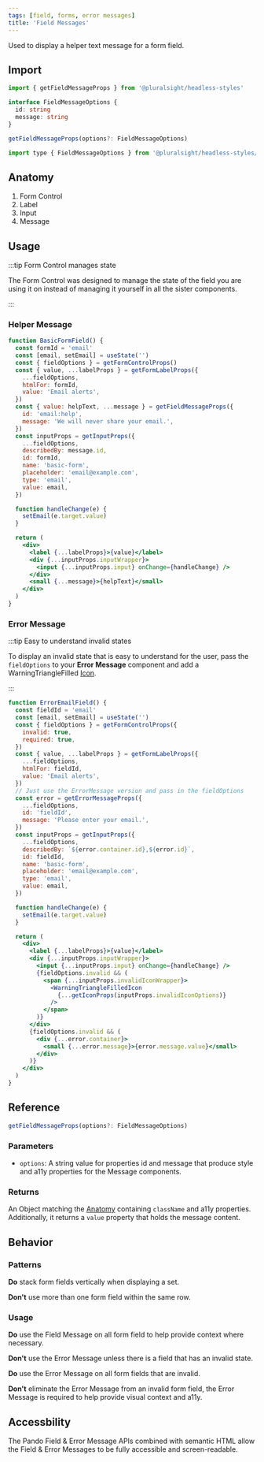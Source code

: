 ```yaml
---
tags: [field, forms, error messages]
title: 'Field Messages'
---
```



<p className="size-xxl">
  Used to display a helper text message for a form field.
</p>

<DocsLinkBar
  github="https://github.com/pluralsight/pando/tree/main/packages/headless-styles/src/components/FieldMessage"
  figma="https://www.figma.com/file/ZmH4XsZS5WnKeo28ylM5x1/Pando-UI-kit-(Web)?node-id=1214%3A50560&t=YLA3FBYLefNvfeuf-0"
/>

## Import

```javascript
import { getFieldMessageProps } from '@pluralsight/headless-styles'
```

```typescript
interface FieldMessageOptions {
  id: string
  message: string
}

getFieldMessageProps(options?: FieldMessageOptions)
```

```javascript
import type { FieldMessageOptions } from '@pluralsight/headless-styles/types'
```

## Anatomy

1. Form Control
2. Label
3. Input
4. Message

## Usage

:::tip Form Control manages state

The Form Control was designed to manage the state of the field you are using it on instead of managing it yourself in all the sister components.

:::

### Helper Message

```jsx live
function BasicFormField() {
  const formId = 'email'
  const [email, setEmail] = useState('')
  const { fieldOptions } = getFormControlProps()
  const { value, ...labelProps } = getFormLabelProps({
    ...fieldOptions,
    htmlFor: formId,
    value: 'Email alerts',
  })
  const { value: helpText, ...message } = getFieldMessageProps({
    id: 'email:help',
    message: 'We will never share your email.',
  })
  const inputProps = getInputProps({
    ...fieldOptions,
    describedBy: message.id,
    id: formId,
    name: 'basic-form',
    placeholder: 'email@example.com',
    type: 'email',
    value: email,
  })

  function handleChange(e) {
    setEmail(e.target.value)
  }

  return (
    <div>
      <label {...labelProps}>{value}</label>
      <div {...inputProps.inputWrapper}>
        <input {...inputProps.input} onChange={handleChange} />
      </div>
      <small {...message}>{helpText}</small>
    </div>
  )
}
```

### Error Message

:::tip Easy to understand invalid states

To display an invalid state that is easy to understand for the user, pass the `fieldOptions` to your **Error Message** component and add a WarningTriangleFilled [Icon](../general/icons.mdx).

:::

```jsx live
function ErrorEmailField() {
  const fieldId = 'email'
  const [email, setEmail] = useState('')
  const { fieldOptions } = getFormControlProps({
    invalid: true,
    required: true,
  })
  const { value, ...labelProps } = getFormLabelProps({
    ...fieldOptions,
    htmlFor: fieldId,
    value: 'Email alerts',
  })
  // Just use the ErrorMessage version and pass in the fieldOptions
  const error = getErrorMessageProps({
    ...fieldOptions,
    id: 'fieldId',
    message: 'Please enter your email.',
  })
  const inputProps = getInputProps({
    ...fieldOptions,
    describedBy: `${error.container.id},${error.id}`,
    id: fieldId,
    name: 'basic-form',
    placeholder: 'email@example.com',
    type: 'email',
    value: email,
  })

  function handleChange(e) {
    setEmail(e.target.value)
  }

  return (
    <div>
      <label {...labelProps}>{value}</label>
      <div {...inputProps.inputWrapper}>
        <input {...inputProps.input} onChange={handleChange} />
        {fieldOptions.invalid && (
          <span {...inputProps.invalidIconWrapper}>
            <WarningTriangleFilledIcon
              {...getIconProps(inputProps.invalidIconOptions)}
            />
          </span>
        )}
      </div>
      {fieldOptions.invalid && (
        <div {...error.container}>
          <small {...error.message}>{error.message.value}</small>
        </div>
      )}
    </div>
  )
}
```

## Reference

```typescript
getFieldMessageProps(options?: FieldMessageOptions)
```

### Parameters

- `options`: A string value for properties id and message that produce style and a11y properties for the Message components.

### Returns

An Object matching the [Anatomy](#anatomy) containing `className` and a11y properties. Additionally, it returns a `value` property that holds the message content.

## Behavior

### Patterns

**Do** stack form fields vertically when displaying a set.

**Don't** use more than one form field within the same row.

### Usage

**Do** use the Field Message on all form field to help provide context where necessary.

**Don't** use the Error Message unless there is a field that has an invalid state.

**Do** use the Error Message on all form fields that are invalid.

**Don't** eliminate the Error Message from an invalid form field, the Error Message is required to help provide visual context and a11y.

## Accessbility

The Pando Field & Error Message APIs combined with semantic HTML allow the Field & Error Messages to be fully accessible and screen-readable.

